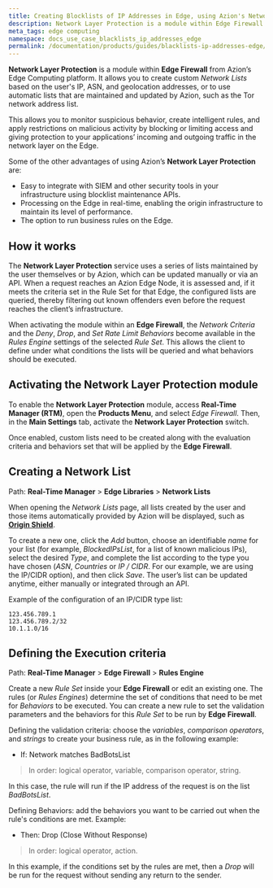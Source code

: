 ```yaml
---
title: Creating Blocklists of IP Addresses in Edge, using Azion's Network Layer Protection
description: Network Layer Protection is a module within Edge Firewall from Azion’s Edge Computing platform.
meta_tags: edge computing
namespace: docs_use_case_blacklists_ip_addresses_edge
permalink: /documentation/products/guides/blacklists-ip-addresses-edge/
---
```


**Network Layer Protection** is a module within **Edge Firewall** from Azion’s Edge Computing platform. It allows you to create custom *Network Lists* based on the user's IP, ASN, and geolocation addresses, or to use automatic lists that are maintained and updated by Azion, such as the Tor network address list.

This allows you to monitor suspicious behavior, create intelligent rules, and apply restrictions on malicious activity by blocking or limiting access and giving protection to your applications’ incoming and outgoing traffic in the network layer on the Edge.

Some of the other advantages of using Azion’s **Network Layer Protection** are:

* Easy to integrate with SIEM and other security tools in your infrastructure using blocklist maintenance APIs.
* Processing on the Edge in real-time, enabling the origin infrastructure to maintain its level of performance.
* The option to run business rules on the Edge.

## How it works

The **Network Layer Protection** service uses a series of lists maintained by the user themselves or by Azion, which can be updated manually or via an API. When a request reaches an Azion Edge Node, it is assessed and, if it meets the criteria set in the Rule Set for that Edge, the configured lists are queried, thereby filtering out known offenders even before the request reaches the client’s infrastructure.

When activating the module within an **Edge Firewall**, the *Network Criteria* and the *Deny*, *Drop*, and *Set Rate Limit Behaviors* become available in the *Rules Engine* settings of the selected *Rule Set*. This allows the client to define under what conditions the lists will be queried and what behaviors should be executed.

## Activating the Network Layer Protection module

To enable the **Network Layer Protection** module, access **Real-Time Manager (RTM)**, open the **Products Menu**, and select *Edge Firewall*. Then, in the **Main Settings** tab, activate the **Network Layer Protection** switch.

Once enabled, custom lists need to be created along with the evaluation criteria and behaviors set that will be applied by the **Edge Firewall**.

## Creating a Network List

Path: **Real-Time Manager** > **Edge Libraries** > **Network Lists**

When opening the *Network Lists* page, all lists created by the user and those items automatically provided by Azion will be displayed, such as [**Origin Shield**](https://www.azion.com/en/documentation/products/edge-firewall/network-layer-protection/#origin-shield).

To create a new one, click the *Add* button, choose an identifiable *name* for your list (for example, *BlockedIPsList*, for a list of known malicious IPs), select the desired *Type*, and complete the list according to the type you have chosen (*ASN*, *Countries* or *IP / CIDR*. For our example, we are using the IP/CIDR option), and then click *Save*. The user’s list can be updated anytime, either manually or integrated through an API.

Example of the configuration of an IP/CIDR type list:

```
123.456.789.1
123.456.789.2/32
10.1.1.0/16
```

## Defining the Execution criteria

Path: **Real-Time Manager** > **Edge Firewall** > **Rules Engine**

Create a new *Rule Set* inside your **Edge Firewall** or edit an existing one. The rules (or *Rules Engines*) determine the set of conditions that need to be met for *Behaviors* to be executed. You can create a new rule to set the validation parameters and the behaviors for this *Rule Set* to be run by **Edge Firewall**.

Defining the validation criteria: choose the *variables*, *comparison operators*, and *strings* to create your business rule, as in the following example:

* If: Network matches BadBotsList

> In order: logical operator, variable, comparison operator, string.

In this case, the rule will run if the IP address of the request is on the list *BadBotsList*.

Defining Behaviors: add the behaviors you want to be carried out when the rule's conditions are met. Example:

* Then: Drop (Close Without Response)

> In order: logical operator, action.

In this example, if the conditions set by the rules are met, then a *Drop* will be run for the request without sending any return to the sender.
